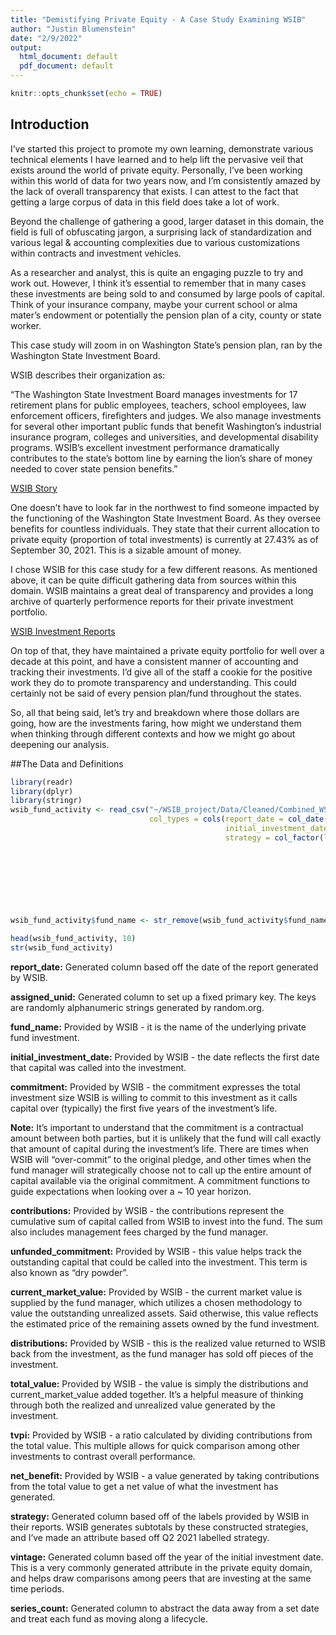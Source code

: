 ```yaml
---
title: "Demistifying Private Equity - A Case Study Examining WSIB"
author: "Justin Blumenstein"
date: "2/9/2022"
output:
  html_document: default
  pdf_document: default
---
```


```r
knitr::opts_chunk$set(echo = TRUE)
```

## Introduction

I've started this project to promote my own learning, demonstrate various technical elements I have learned and to help lift the pervasive veil that exists around the world of private equity. Personally, I've been working within this world of data for two years now, and I'm consistently amazed by the lack of overall transparency that exists. I can attest to the fact that getting a large corpus of data in this field does take a lot of work. 

Beyond the challenge of gathering a good, larger dataset in this domain, the field is full of obfuscating jargon, a surprising lack of standardization and various legal & accounting complexities due to various customizations within contracts and investment vehicles.

As a researcher and analyst, this is quite an engaging puzzle to try and work out. However, I think it's essential to remember that in many cases these investments are being sold to and consumed by large pools of capital. Think of your insurance company, maybe your current school or alma mater's endowment or potentially the pension plan of a city, county or state worker. 

This case study will zoom in on Washington State's pension plan, ran by the Washington State Investment Board. 

WSIB describes their organization as:

"The Washington State Investment Board manages investments for 17 retirement plans for public employees, teachers, school employees, law enforcement officers, firefighters and judges. We also manage investments for several other important public funds that benefit Washington’s industrial insurance program, colleges and universities, and developmental disability programs. WSIB’s excellent investment performance dramatically contributes to the state’s bottom line by earning the lion’s share of money needed to cover state pension benefits." 

[WSIB Story](https://www.sib.wa.gov/wsib_story.pdf)

One doesn't have to look far in the northwest to find someone impacted by the functioning of the Washington State Investment Board. As they oversee benefits for countless individuals. They state that their current allocation to private equity (proportion of total investments) is currently at 27.43% as of September 30, 2021. This is a sizable amount of money. 

I chose WSIB for this case study for a few different reasons. As mentioned above, it can be quite difficult gathering data from sources within this domain. WSIB maintains a great deal of transparency and provides a long archive of quarterly performence reports for their private investment portfolio. 

[WSIB Investment Reports](https://www.sib.wa.gov/financial/invrep.asp)

On top of that, they have maintained a private equity portfolio for well over a decade at this point, and have a consistent manner of accounting and tracking their investments. I'd give all of the staff a cookie for the positive work they do to promote transparency and understanding. This could certainly not be said of every pension plan/fund throughout the states. 

So, all that being said, let's try and breakdown where those dollars are going, how are the investments faring, how might we understand them when thinking through different contexts and how we might go about deepening our analysis. 

##The Data and Definitions
```r
library(readr)
library(dplyr)
library(stringr)
wsib_fund_activity <- read_csv("~/WSIB_project/Data/Cleaned/Combined_WSIB_cleaned_filtered_sheets.pdf - Sheet1.csv", 
                               col_types = cols(report_date = col_date(format = "%m/%d/%Y"), 
                                                initial_investment_date = col_date(format = "%m/%d/%Y"), 
                                                strategy = col_factor(levels = c("Corporate Finance/Buyout - Small", 
                                                                                 "Corporate Finance/Buyout - Mid", 
                                                                                 "Growth Equity", "Corporate Finance/Buyout - Mega", 
                                                                                 "Corporate Finance/Buyout - Large", 
                                                                                 "Distressed Debt", "Venture Capital", 
                                                                                 "Special Situation", "Co-Investment", 
                                                                                 "Mezzanine"))))


wsib_fund_activity$fund_name <- str_remove(wsib_fund_activity$fund_name, ", L.P.$")
```

```r
head(wsib_fund_activity, 10)
str(wsib_fund_activity)
```

**report_date:** Generated column based off the date of the report generated by WSIB.

**assigned_unid:** Generated column to set up a fixed primary key. The keys are randomly alphanumeric strings generated by random.org.

**fund_name:** Provided by WSIB - it is the name of the underlying private fund investment.

**initial_investment_date:** Provided by WSIB - the date reflects the first date that capital was called into the investment.

**commitment:** Provided by WSIB - the commitment expresses the total investment size WSIB is willing to commit to this investment
as it calls capital over (typically) the first five years of the investment's life. 

**Note:** It's important to understand that the commitment is a contractual amount between both parties, but it is unlikely that the fund will call exactly that amount of capital during the investment's life. There are times when WSIB will "over-commit" to the original pledge, and other times when the fund manager will strategically choose not to call up the entire amount of capital available via the original commitment. A commitment functions to guide expectations when looking over a ~ 10 year horizon. 

**contributions:** Provided by WSIB - the contributions represent the cumulative sum of capital called from WSIB to invest into the fund. The sum also includes management fees charged by the fund manager.

**unfunded_commitment:** Provided by WSIB - this value helps track the outstanding capital that could be called into the investment. This term is also known as "dry powder".

**current_market_value:** Provided by WSIB - the current market value is supplied by the fund manager, which utilizes a chosen methodology to value the outstanding unrealized assets. Said otherwise, this value reflects the estimated price of the remaining assets owned by the fund investment. 

**distributions:** Provided by WSIB - this is the realized value returned to WSIB back from the investment, as the fund manager has sold off pieces of the investment.

**total_value:** Provided by WSIB - the value is simply the distributions and current_market_value added together. It's a helpful measure of thinking through both the realized and unrealized value generated by the investment.

**tvpi:** Provided by WSIB - a ratio calculated by dividing contributions from the total value. This multiple allows for quick comparison among other investments to contrast overall performance.

**net_benefit:** Provided by WSIB - a value generated by taking contributions from the total value to get a net value of what the investment has generated. 

**strategy:** Generated column based off of the labels provided by WSIB in their reports. WSIB generates subtotals by these constructed strategies, and I've made an attribute based off Q2 2021 labelled strategy.

**vintage:** Generated column based off the year of the initial investment date. This is a very commonly generated attribute in the private equity domain, and helps draw comparisons among peers that are investing at the same time periods. 

**series_count:** Generated column to abstract the data away from a set date and treat each fund as moving along a lifecycle. 

